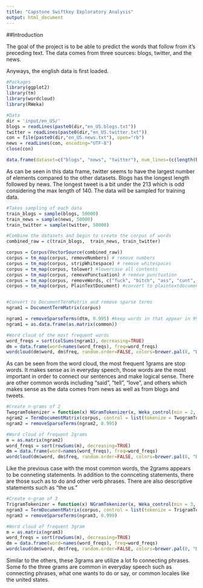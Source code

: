 ```yaml
---
title: "Capstone Swiftkey Exploratory Analysis"
output: html_document
---
```


##Introduction

The goal of the project is to be able to predict the words that follow from it's preceding text. The data comes from three sources: blogs, twitter, and the news.

Anyways, the english data is first loaded.

```r
#Packages
library(ggplot2)
library(tm)
library(wordcloud)
library(RWeka)

#Data
dir = 'input/en_US/'
blogs = readLines(paste0(dir,"en_US.blogs.txt"))
twitter = readLines(paste0(dir,"en_US.twitter.txt"))
con = file(paste0(dir,"en_US.news.txt"), open="rb")
news = readLines(con, encoding="UTF-8")
close(con)
```


```r
data.frame(dataset=c("blogs", "news", "twitter"), num_lines=(c(length(blogs), length(news),length(twitter))), max_length=c(nchar(blogs[which.max(nchar(blogs))]), nchar(news[which.max(nchar(news))]), nchar(twitter[which.max(nchar(twitter))])))
```
As can be seen in this data frame, twitter seems to have the largest number of elements compared to the other datasets. Blogs has the longest length followed by news. The longest tweet is a bit under the 213 which is odd considering the max length of 140. The data will be sampled for training data.

```r
#Takes sampling of each data
train_blogs = sample(blogs, 50000)
train_news = sample(news, 50000)
train_twitter = sample(twitter, 50000)
```

```r
#Combine the datasets and begin to create the corpus of words
combined_raw = c(train_blogs,  train_news, train_twitter)

corpus = Corpus(VectorSource(combined_raw))
corpus = tm_map(corpus, removeNumbers) # remove numbers
corpus = tm_map(corpus, stripWhitespace) # remove whitespaces
corpus = tm_map(corpus, tolower) #lowercase all contents
corpus = tm_map(corpus, removePunctuation) # remove punctuation
corpus = tm_map(corpus, removeWords, c("fuck", "bitch", "ass", "cunt", "pussy", "asshole", "douche")) #remove some swears
corpus = tm_map(corpus, PlainTextDocument) #convert to plaintextdocument


#Convert to DocumentTermMatrix and remove sparse terms
ngram1 = DocumentTermMatrix(corpus)

ngram1 = removeSparseTerms(dtm, 0.995) #keep words in that appear in 99.5%
ngram1 = as.data.frame(as.matrix(common))

#Word cloud of the most frequent words
word_freqs = sort(colSums(ngram1), decreasing=TRUE) 
dm = data.frame(word=names(word_freqs), freq=word_freqs)
wordcloud(dm$word, dm$freq, random.order=FALSE, colors=brewer.pal(8, "Dark2"), max.words=100)
```

As can be seen from the word cloud, the most frequent 1grams are stop words. It makes sense as in everyday speech, those words are the most important in order to connect our sentences and make logical sense. There are other common words including "said", "tell", "love", and others which makes sense as the data comes from news as well as from blogs and tweets.


```r
#Create n-grams of 2
TwogramTokenizer = function(x) NGramTokenizer(x, Weka_control(min = 2, max = 2))
ngram2 = TermDocumentMatrix(corpus, control = list(tokenize = TwogramTokenizer))
ngram2 = removeSparseTerms(ngram2, 0.995)

#Word cloud of frequent 2grams
m = as.matrix(ngram2)
word_freqs = sort(rowSums(m), decreasing=TRUE) 
dm = data.frame(word=names(word_freqs), freq=word_freqs)
wordcloud(dm$word, dm$freq, random.order=FALSE, colors=brewer.pal(8, "Dark2"))
```

Like the previous case with the most common words, the 2grams appears to be conneting statements. In addition to the connceting statements, there are those such as to do and other verb phrases. There are also descriptive statements such as "the us."

```r
#Create n-gram of 3
TrigramTokenizer = function(x) NGramTokenizer(x, Weka_control(min = 3, max = 3))
ngram3 = TermDocumentMatrix(corpus, control = list(tokenize = TrigramTokenizer))
ngram3 = removeSparseTerms(ngram3, 0.999)

#Word cloud of frequent 3gram
m = as.matrix(ngram3)
word_freqs = sort(rowSums(m), decreasing=TRUE) 
dm = data.frame(word=names(word_freqs), freq=word_freqs)
wordcloud(dm$word, dm$freq, random.order=FALSE, colors=brewer.pal(8, "Dark2"))
```

Similar to the others, these 3grams are utilize a lot fo connecting phrases. Some fo the three grams are common in everyday speech such as connecting phrases, what one wants to do or say, or common locales like the united states.